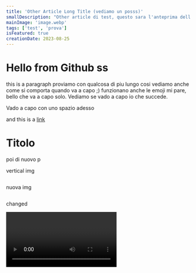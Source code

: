 ```yaml
---
title: 'Other Article Long Title (vediamo un posss)'
smallDescription: "Other article di test, questo sara l'anteprima dell'articolo e la description della pagina (head)"
mainImage: 'image.webp'
tags: ['test', 'prova']
isFeatured: true
creationDate: 2023-08-25
---
```


# Hello from Github ss
this is a paragraph proviamo con qualcosa di piu lungo cosi vediamo anche come si comporta quando va a capo ;) funzionano anche le emoji mi pare, bello che va a capo solo.
Vediamo se vado a capo io che succede.

Vado a capo con uno spazio adesso

and this is a [link](https://google.com)

# Titolo

poi di nuovo p

vertical img

<Image imageName="vertical.jpg" isVertical={true} />

nuova img

<Image imageName="pexels.jpg" />

changed 

<Video videoId="6ih_3m_UPKg" />

## Nn h2 vediamo come viene

### Nn h3 vediamo come viene

#### Nn h4 vediamo come viene

qualche testo per vedere la differenza

```jsx:main.jsx
const prova = 'test di prova';
const longText = "vediamo come si comporta con un testo piuttosto lungo ;)"
const arrowFn = () => {}


function Mbare(){
    const x = "";
    return <MyComponent>Prova Title</MyComponent>;
}
```

